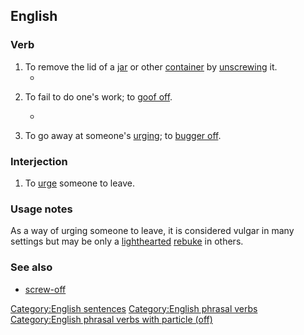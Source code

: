 ==English==

===Verb===
{{en-verb|head=[[screw]] [[off]]|screws off|screwing off|screwed off}}

# To remove the lid of a [[jar]] or other [[container]] by [[unscrewing]] it.
#* {{quote-book
|year=2004
|author=Cathy Myata
|title=Speaking rules!: Games and activities for creating effective speakers, presenters and storytellers
|page=52
|passage=Hold it in two hands and '''screw off''' the lid. Set the lid down. Inside are pickled onions.}}
# {{context|idiomatic|colloquial}} To fail to do one's work; to [[goof off]].
#* {{quote-book
|year=1878
|author=Robert White Stevens
|title=On the stowage of ships and their cargoes: with information regarding freights, charter parties, &c., &c.
|page=798
|passage=On account of the high rate of wages at Sydney, stevedores will not "'''screw off'''" now so willingly as they did formerly.}}
# {{context|idiomatic|colloquial}} To go away at someone's [[urging]]; to [[bugger off]].

===Interjection===
{{en-interj|head=[[screw]] [[off]]!}}

# {{context|idiomatic|dismissal}} To [[urge]] someone to leave.

===Usage notes===
As a way of urging someone to leave, it is considered vulgar in many settings but may be only a [[lighthearted]] [[rebuke]] in others.

===See also===
* [[screw-off]]

[[Category:English sentences]]
[[Category:English phrasal verbs]]
[[Category:English phrasal verbs with particle (off)]]